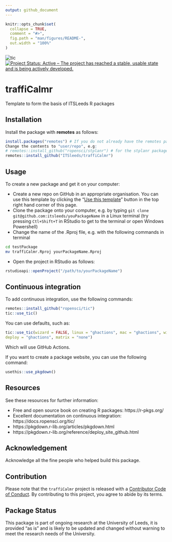 ```yaml
---
output: github_document
---
```


<!-- README.md is generated from README.Rmd. Please edit that file -->

```r
knitr::opts_chunk$set(
  collapse = TRUE,
  comment = "#>",
  fig.path = "man/figures/README-",
  out.width = "100%"
)
```

<!-- [![Travis build status](https://travis-ci.org/ITSLeeds/traffiCalmr.svg?branch=master)](https://travis-ci.org/ITSLeeds/traffiCalmr) -->
<!-- [![Coverage status](https://codecov.io/gh/ITSLeeds/traffiCalmr/branch/master/graph/badge.svg)](https://codecov.io/github/ITSLeeds/traffiCalmr?branch=master) -->
<!-- [![Build status](https://ci.appveyor.com/api/projects/status/gqp3smc04as3qg85?svg=true)](https://ci.appveyor.com/project/layik/traffiCalmr-05ana) -->
![tic](https://github.com/ITSLeeds/traffiCalmr/workflows/tic/badge.svg)
[![Project Status: Active – The project has reached a stable, usable state and is being actively developed.](https://www.repostatus.org/badges/latest/active.svg)](https://www.repostatus.org/#active)


# traffiCalmr

Template to form the basis of ITSLeeds R packages

## Installation

Install the package with **remotes** as follows:

```r
install.packages("remotes") # If you do not already have the remotes package
Change the contents to "user/repo", e.g:
# remotes::install_github("ropensci/stplanr") # for the stplanr package
remotes::install_github("ITSleeds/traffiCalmr")
```

## Usage

To create a new package and get it on your computer:

- Create a new repo on GitHub in an appropriate organisation. You can use this template by clicking the "[Use this template](https://github.com/ITSLeeds/traffiCalmr/generate)" button in the top right hand corner of this page.
- Clone the package onto your computer, e.g. by typing `git clone git@github.com:itsleeds/youPackageName` in a Linux terminal (try pressing `Ctl+Shift+T` in RStudio to get to the terminal or open Windows Powershell)
- Change the name of the .Rproj file, e.g. with the following commands in terminal

```bash
cd testPackage
mv traffiCalmr.Rproj yourPackageName.Rproj
```


- Open the project in RStudio as follows:

```r
rstudioapi::openProject("/path/to/yourPackageName")
```

## Continuous integration

To add continuous integration, use the following commands:

```r
remotes::install_github("ropensci/tic")
tic::use_tic()
```

You can use defaults, such as:

```r
tic::use_tic(wizard = FALSE, linux = "ghactions", mac = "ghactions", windows = "ghactions",
deploy = "ghactions", matrix = "none")
```

Which will use GitHub Actions.

If you want to create a package website, you can use the following command:

```r
usethis::use_pkgdown()
```

## Resources


See these resources for further information:

- Free and open source book on creating R packages: https://r-pkgs.org/
- Excellent documentation on continuous integration: https://docs.ropensci.org/tic/
- https://pkgdown.r-lib.org/articles/pkgdown.html
- https://pkgdown.r-lib.org/reference/deploy_site_github.html




## Acknowledgement

Acknowledge all the fine people who helped build this package.

## Contribution

Please note that the `traffiCalmr` project is released with a [Contributor Code of Conduct](CODE_OF_CONDUCT.md). By contributing to this project, you agree to abide by its terms.


## Package Status

This package is part of ongoing research at the University of Leeds, it is provided "as is" and is likely to be updated and changed without warning to meet the research needs of the University.
